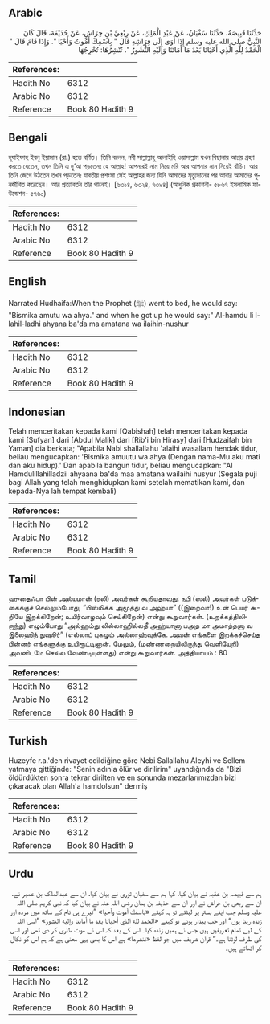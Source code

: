 ## Arabic


<div dir="rtl" lang="ar" style={{fontSize:'larger',backgroundColor:'#f8f9fa',padding:20}}>
حَدَّثَنَا قَبِيصَةُ، حَدَّثَنَا سُفْيَانُ، عَنْ عَبْدِ الْمَلِكِ، عَنْ رِبْعِيِّ بْنِ حِرَاشٍ، عَنْ حُذَيْفَةَ، قَالَ كَانَ النَّبِيُّ صلى الله عليه وسلم إِذَا أَوَى إِلَى فِرَاشِهِ قَالَ ‏"‏ بِاسْمِكَ أَمُوتُ وَأَحْيَا ‏"‏‏.‏ وَإِذَا قَامَ قَالَ ‏"‏ الْحَمْدُ لِلَّهِ الَّذِي أَحْيَانَا بَعْدَ مَا أَمَاتَنَا وَإِلَيْهِ النُّشُورُ ‏"‏‏.‏ تُنْشِرُهَا: تُخْرِجُهَا
</div>
<div style={{backgroundColor:'#f8f9fa',padding:20, marginBottom: 10}}><table> <thead> <tr> <th>References:</th> <th></th> </tr> </thead> <tbody><tr><td>Hadith No</td><td>6312</td></tr><tr><td>Arabic No</td><td>6312</td></tr><tr><td>Reference</td><td>Book 80 Hadith 9</td></tr></tbody></table></div>

## Bengali


<div dir="ltr" lang="bn" style={{fontSize:'larger',backgroundColor:'#f8f9fa',padding:20}}>
হুযাইফাহ ইবনু ইয়ামান (রাঃ) হতে বর্ণিত। তিনি বলেন, নবী সাল্লাল্লাহু আলাইহি ওয়াসাল্লাম যখন বিছানায় আশ্রয় গ্রহণ করতে যেতেন, তখন তিনি এ দু‘আ পড়তেনঃ হে আল্লাহ! আপনারই নাম নিয়ে মরি আর আপনার নাম নিয়েই বাঁচি। আর তিনি জেগে উঠতেন তখন পড়তেনঃ যাবতীয় প্রশংসা সেই আল্লাহর জন্য যিনি আমাদের মৃত্যুদানের পর আবার আমাদের পুনর্জীবিত করেছেন। আর প্রত্যাবর্তন তাঁর পানেই। [৬৩১৪, ৬৩২৪, ৭৩৯৪] (আধুনিক প্রকাশনী- ৫৮৬৭ ইসলামিক ফাউন্ডেশন- ৫৭৬০)
</div>
<div style={{backgroundColor:'#f8f9fa',padding:20, marginBottom: 10}}><table> <thead> <tr> <th>References:</th> <th></th> </tr> </thead> <tbody><tr><td>Hadith No</td><td>6312</td></tr><tr><td>Arabic No</td><td>6312</td></tr><tr><td>Reference</td><td>Book 80 Hadith 9</td></tr></tbody></table></div>

## English


<div dir="ltr" lang="en" style={{fontSize:'larger',backgroundColor:'#f8f9fa',padding:20}}>
Narrated Hudhaifa:When the Prophet (ﷺ) went to bed, he would say: "Bismika amutu wa ahya." and when he got up he would say:" Al-hamdu li l-lahil-ladhi ahyana ba'da ma amatana wa ilaihin-nushur
</div>
<div style={{backgroundColor:'#f8f9fa',padding:20, marginBottom: 10}}><table> <thead> <tr> <th>References:</th> <th></th> </tr> </thead> <tbody><tr><td>Hadith No</td><td>6312</td></tr><tr><td>Arabic No</td><td>6312</td></tr><tr><td>Reference</td><td>Book 80 Hadith 9</td></tr></tbody></table></div>

## Indonesian


<div dir="ltr" lang="id" style={{fontSize:'larger',backgroundColor:'#f8f9fa',padding:20}}>
Telah menceritakan kepada kami [Qabishah] telah menceritakan kepada kami [Sufyan] dari [Abdul Malik] dari [Rib'i bin Hirasy] dari [Hudzaifah bin Yaman] dia berkata; "Apabila Nabi shallallahu 'alaihi wasallam hendak tidur, beliau mengucapkan: 'Bismika amuutu wa ahya (Dengan nama-Mu aku mati dan aku hidup).' Dan apabila bangun tidur, beliau mengucapkan: "Al Hamdulillahilladzii ahyaana ba'da maa amatana wailaihi nusyur (Segala puji bagi Allah yang telah menghidupkan kami setelah mematikan kami, dan kepada-Nya lah tempat kembali)
</div>
<div style={{backgroundColor:'#f8f9fa',padding:20, marginBottom: 10}}><table> <thead> <tr> <th>References:</th> <th></th> </tr> </thead> <tbody><tr><td>Hadith No</td><td>6312</td></tr><tr><td>Arabic No</td><td>6312</td></tr><tr><td>Reference</td><td>Book 80 Hadith 9</td></tr></tbody></table></div>

## Tamil


<div dir="ltr" lang="ta" style={{fontSize:'larger',backgroundColor:'#f8f9fa',padding:20}}>
ஹுதைஃபா பின் அல்யமான் (ரலி) அவர்கள் கூறியதாவது: நபி (ஸல்) அவர்கள் படுக்கைக்குச் செல்லும்போது, “பிஸ்மிக்க அமூத்து வ அஹ்யா” ((இறைவா!) உன் பெயர் கூறியே இறக்கிறேன்; உயிர்வாழவும் செய்கிறேன்) என்று கூறுவார்கள். (உறக்கத்திலிருந்து) எழும்போது “அல்ஹம்து லில்லாஹில்லதீ அஹ்யானா பஅத மா அமாத்தனா வ இலைஹிந் நுஷூர்” (எல்லாப் புகழும் அல்லாஹ்வுக்கே. அவன் எங்களை இறக்கச்செய்த பின்னர் எங்களுக்கு உயிரூட்டினான். மேலும், (மண்ணறையிலிருந்து வெளியேறி) அவனிடமே செல்ல வேண்டியுள்ளது) என்று கூறுவார்கள். அத்தியாயம் : 80
</div>
<div style={{backgroundColor:'#f8f9fa',padding:20, marginBottom: 10}}><table> <thead> <tr> <th>References:</th> <th></th> </tr> </thead> <tbody><tr><td>Hadith No</td><td>6312</td></tr><tr><td>Arabic No</td><td>6312</td></tr><tr><td>Reference</td><td>Book 80 Hadith 9</td></tr></tbody></table></div>

## Turkish


<div dir="ltr" lang="tr" style={{fontSize:'larger',backgroundColor:'#f8f9fa',padding:20}}>
Huzeyfe r.a.'den rivayet edildiğine göre Nebi Sallallahu Aleyhi ve Sellem yatmaya gittiğinde: "Senin adınla ölür ve dirilirim" uyandığında da "Bizi öldürdükten sonra tekrar dirilten ve en sonunda mezarlarımızdan bizi çıkaracak olan Allah'a hamdolsun" dermiş
</div>
<div style={{backgroundColor:'#f8f9fa',padding:20, marginBottom: 10}}><table> <thead> <tr> <th>References:</th> <th></th> </tr> </thead> <tbody><tr><td>Hadith No</td><td>6312</td></tr><tr><td>Arabic No</td><td>6312</td></tr><tr><td>Reference</td><td>Book 80 Hadith 9</td></tr></tbody></table></div>

## Urdu


<div dir="rtl" lang="ur" style={{fontSize:'larger',backgroundColor:'#f8f9fa',padding:20}}>
ہم سے قبیصہ بن عقبہ نے بیان کیا، کہا ہم سے سفیان ثوری نے بیان کیا، ان سے عبدالملک بن عمیر نے، ان سے ربعی بن حراش نے اور ان سے حذیفہ بن یمان رضی اللہ عنہ نے بیان کیا کہ نبی کریم صلی اللہ علیہ وسلم جب اپنے بستر پر لیٹتے تو یہ کہتے «باسمك أموت وأحيا» ”تیرے ہی نام کے ساتھ میں مردہ اور زندہ رہتا ہوں“ اور جب بیدار ہوتے تو کہتے «الحمد لله الذي أحيانا بعد ما أماتنا وإليه النشور» ”اسی اللہ کے لیے تمام تعریفیں ہیں جس نے ہمیں زندہ کیا۔ اس کے بعد کہ اس نے موت طاری کر دی تھی اور اسی کی طرف لوٹنا ہے۔“ قرآن شریف میں جو لفظ «ننشرها» ہے اس کا بھی یہی معنی ہے کہ ہم اس کو نکال کر اٹھاتے ہیں۔
</div>
<div style={{backgroundColor:'#f8f9fa',padding:20, marginBottom: 10}}><table> <thead> <tr> <th>References:</th> <th></th> </tr> </thead> <tbody><tr><td>Hadith No</td><td>6312</td></tr><tr><td>Arabic No</td><td>6312</td></tr><tr><td>Reference</td><td>Book 80 Hadith 9</td></tr></tbody></table></div>